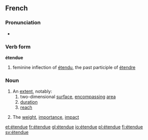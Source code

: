 ==French==

===Pronunciation===
* {{audio|Fr-étendue.ogg|Audio}}

===Verb form===
'''étendue''' {{f}}

# feminine inflection of [[étendu]], the past participle of [[étendre]]

===Noun===
{{fr-noun|f|sort=etendue}}

# An [[extent]], notably:
## two-dimensional [[surface]], [[encompassing]] [[area]]
## [[duration]]
## [[reach]]
# {{figuratively}} The [[weight]], [[importance]], [[impact]]

[[et:étendue]]
[[fr:étendue]]
[[gl:étendue]]
[[io:étendue]]
[[pl:étendue]]
[[fi:étendue]]
[[sv:étendue]]